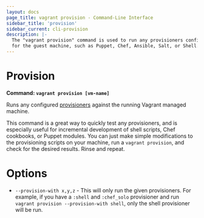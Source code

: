 ```yaml
---
layout: docs
page_title: vagrant provision - Command-Line Interface
sidebar_title: 'provision'
sidebar_current: cli-provision
description: |-
  The "vagrant provision" command is used to run any provisioners configured
  for the guest machine, such as Puppet, Chef, Ansible, Salt, or Shell.
---
```


# Provision

**Command: `vagrant provision [vm-name]`**

Runs any configured [provisioners](/docs/provisioning/)
against the running Vagrant managed machine.

This command is a great way to quickly test any provisioners, and is especially
useful for incremental development of shell scripts, Chef cookbooks, or Puppet
modules. You can just make simple modifications to the provisioning scripts
on your machine, run a `vagrant provision`, and check for the desired results.
Rinse and repeat.

# Options

- `--provision-with x,y,z` - This will only run the given provisioners. For
  example, if you have a `:shell` and `:chef_solo` provisioner and run
  `vagrant provision --provision-with shell`, only the shell provisioner will
  be run.
